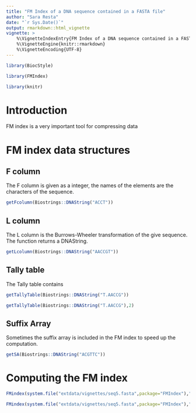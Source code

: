 ```yaml
---
title: "FM Index of a DNA sequence contained in a FASTA file"
author: "Sara Resta"
date: "`r Sys.Date()`"
output: rmarkdown::html_vignette
vignette: >
    %\VignetteIndexEntry{FM Index of a DNA sequence contained in a FASTA file}
    %\VignetteEngine{knitr::rmarkdown}
    %\VignetteEncoding{UTF-8}
---
```


```r
library(BiocStyle)
```

```r
library(FMIndex)
```

```r
library(knitr)
```

# Introduction

FM index is a very important tool for compressing data

# FM index data structures

## F column

The F column is given as a integer, the names of the elements are the characters of the sequence.

```r
getFcolumn(Biostrings::DNAString("ACCT"))
```

## L column

The L column is the Burrows-Wheeler transformation of the give sequence. The function returns a DNAString.

```r
getLcolumn(Biostrings::DNAString("AACCGT"))
```

## Tally table

The Tally table contains

```r
getTallyTable(Biostrings::DNAString("T.AACCG"))
```

```r
getTallyTable(Biostrings::DNAString("T.AACCG"),2)
```

## Suffix Array

Sometimes the suffix array is included in the FM index to speed up the computation.

```r
getSA(Biostrings::DNAString("ACGTTC"))
```

# Computing the FM index

```r
FMindex(system.file("extdata/vignettes/seq5.fasta",package="FMIndex"),"")
```

```r
FMindex(system.file("extdata/vignettes/seq5.fasta",package="FMIndex"),"",includeSA=TRUE)
```
